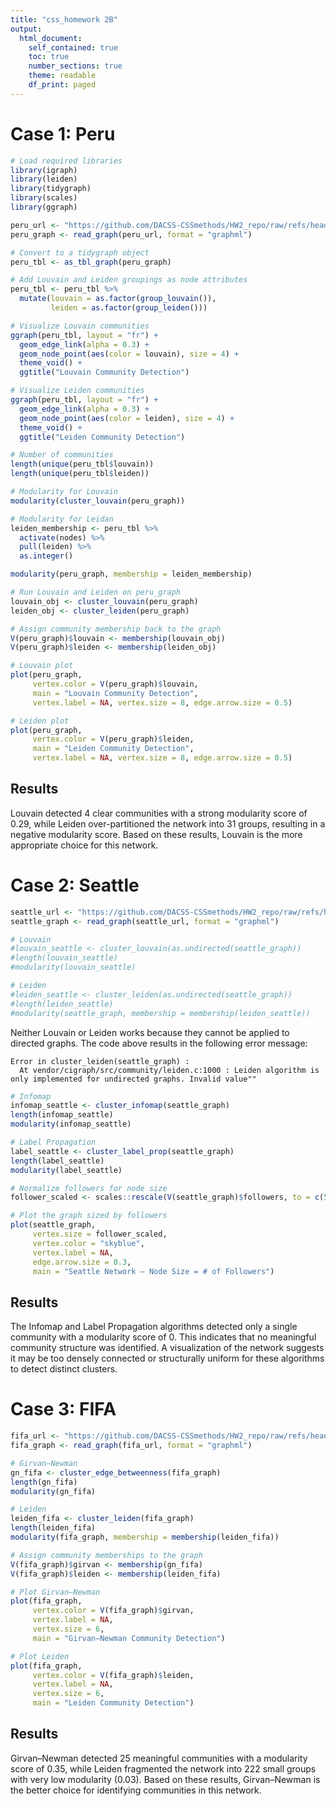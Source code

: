 ```yaml
---
title: "css_homework 2B"
output: 
  html_document:
    self_contained: true
    toc: true
    number_sections: true
    theme: readable
    df_print: paged
---
```


# Case 1: Peru

```r
# Load required libraries
library(igraph)
library(leiden) 
library(tidygraph) 
library(scales)  
library(ggraph)

```

```r
peru_url <- "https://github.com/DACSS-CSSmethods/HW2_repo/raw/refs/heads/main/case1_network.graphml"
peru_graph <- read_graph(peru_url, format = "graphml")
```

```r
# Convert to a tidygraph object
peru_tbl <- as_tbl_graph(peru_graph)
```

```r
# Add Louvain and Leiden groupings as node attributes
peru_tbl <- peru_tbl %>%
  mutate(louvain = as.factor(group_louvain()),
         leiden = as.factor(group_leiden()))

```

```r
# Visualize Louvain communities
ggraph(peru_tbl, layout = "fr") +
  geom_edge_link(alpha = 0.3) +
  geom_node_point(aes(color = louvain), size = 4) +
  theme_void() +
  ggtitle("Louvain Community Detection")

```

```r
# Visualize Leiden communities
ggraph(peru_tbl, layout = "fr") +
  geom_edge_link(alpha = 0.3) +
  geom_node_point(aes(color = leiden), size = 4) +
  theme_void() +
  ggtitle("Leiden Community Detection")

```

```r
# Number of communities
length(unique(peru_tbl$louvain))
length(unique(peru_tbl$leiden))
```

```r
# Modularity for Louvain
modularity(cluster_louvain(peru_graph))

# Modularity for Leidan
leiden_membership <- peru_tbl %>% 
  activate(nodes) %>% 
  pull(leiden) %>% 
  as.integer()

modularity(peru_graph, membership = leiden_membership)
```

```r
# Run Louvain and Leiden on peru_graph
louvain_obj <- cluster_louvain(peru_graph)
leiden_obj <- cluster_leiden(peru_graph)

# Assign community membership back to the graph
V(peru_graph)$louvain <- membership(louvain_obj)
V(peru_graph)$leiden <- membership(leiden_obj)

# Louvain plot
plot(peru_graph,
     vertex.color = V(peru_graph)$louvain,
     main = "Louvain Community Detection",
     vertex.label = NA, vertex.size = 8, edge.arrow.size = 0.5)

# Leiden plot
plot(peru_graph,
     vertex.color = V(peru_graph)$leiden,
     main = "Leiden Community Detection",
     vertex.label = NA, vertex.size = 8, edge.arrow.size = 0.5)

```

## Results

Louvain detected 4 clear communities with a strong modularity score of 0.29, while Leiden over-partitioned the network into 31 groups, resulting in a negative modularity score. Based on these results, Louvain is the more appropriate choice for this network.

# Case 2: Seattle

```r
seattle_url <- "https://github.com/DACSS-CSSmethods/HW2_repo/raw/refs/heads/main/case2_network.graphml"
seattle_graph <- read_graph(seattle_url, format = "graphml")
```

```r
# Louvain
#louvain_seattle <- cluster_louvain(as.undirected(seattle_graph))
#length(louvain_seattle)
#modularity(louvain_seattle)

# Leiden
#leiden_seattle <- cluster_leiden(as.undirected(seattle_graph))
#length(leiden_seattle)
#modularity(seattle_graph, membership = membership(leiden_seattle))

```

Neither Louvain or Leiden works because they cannot be applied to directed graphs. The code above results in the following error message:

```         
Error in cluster_leiden(seattle_graph) : 
  At vendor/cigraph/src/community/leiden.c:1000 : Leiden algorithm is only implemented for undirected graphs. Invalid value""
```

```r
# Infomap
infomap_seattle <- cluster_infomap(seattle_graph)
length(infomap_seattle)
modularity(infomap_seattle)

# Label Propagation
label_seattle <- cluster_label_prop(seattle_graph)
length(label_seattle)
modularity(label_seattle)

```

```r
# Normalize followers for node size
follower_scaled <- scales::rescale(V(seattle_graph)$followers, to = c(5, 15))

# Plot the graph sized by followers
plot(seattle_graph,
     vertex.size = follower_scaled,
     vertex.color = "skyblue",
     vertex.label = NA,
     edge.arrow.size = 0.3,
     main = "Seattle Network – Node Size = # of Followers")

```

## Results

The Infomap and Label Propagation algorithms detected only a single community with a modularity score of 0. This indicates that no meaningful community structure was identified. A visualization of the network suggests it may be too densely connected or structurally uniform for these algorithms to detect distinct clusters.

# Case 3: FIFA

```r
fifa_url <- "https://github.com/DACSS-CSSmethods/HW2_repo/raw/refs/heads/main/case3_network.graphml"
fifa_graph <- read_graph(fifa_url, format = "graphml")
```

```r
# Girvan–Newman
gn_fifa <- cluster_edge_betweenness(fifa_graph)
length(gn_fifa)
modularity(gn_fifa)

```

```r
# Leiden
leiden_fifa <- cluster_leiden(fifa_graph)
length(leiden_fifa)
modularity(fifa_graph, membership = membership(leiden_fifa))
```

```r
# Assign community memberships to the graph
V(fifa_graph)$girvan <- membership(gn_fifa)
V(fifa_graph)$leiden <- membership(leiden_fifa)

# Plot Girvan–Newman
plot(fifa_graph,
     vertex.color = V(fifa_graph)$girvan,
     vertex.label = NA,
     vertex.size = 6,
     main = "Girvan–Newman Community Detection")

# Plot Leiden
plot(fifa_graph,
     vertex.color = V(fifa_graph)$leiden,
     vertex.label = NA,
     vertex.size = 6,
     main = "Leiden Community Detection")

```

## Results

Girvan–Newman detected 25 meaningful communities with a modularity score of 0.35, while Leiden fragmented the network into 222 small groups with very low modularity (0.03). Based on these results, Girvan–Newman is the better choice for identifying communities in this network.
